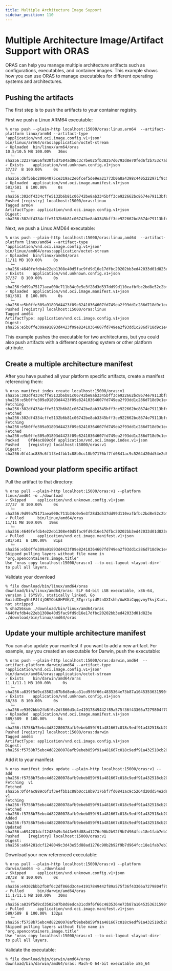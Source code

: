 ```yaml
---
title: Multiple Architecture Image Support
sidebar_position: 110
---
```


# Multiple Architecture Image/Artifact Support with ORAS

ORAS can help you manage multiple architecture artifacts such as configurations, executables, and container images.
This example shows how you can use ORAS to manage executables for different operating systems and architectures.

## Pushing the artifacts
The first step is to push the artifacts to your container registry.

First we push a Linux ARM64 executable:
```shell
% oras push --plain-http localhost:15000/oras:linux,arm64  --artifact-platform linux/arm64 --artifact-type 'application/vnd.oci.image.config.v1+json'  bin/linux/arm64/oras:application/octet-stream
✓ Uploaded  bin/linux/arm64/oras                                                                                                     10.5/10.5 MB 100.00%   36ms
  └─ sha256:32374a656f830f5d7504ad06c3c7be025fb38257d6793d8e70fed6f2b753c7ab
✓ Exists    application/vnd.unknown.config.v1+json                                                                                       37/37  B 100.00%     0s
  └─ sha256:d6f56bc20064075ce319ac2e6fcef5de9ea21773b0a8a4398c4405222971f9c0
✓ Uploaded  application/vnd.oci.image.manifest.v1+json                                                                                 581/581  B 100.00%     0s
  └─ sha256:302df4334cffe5132b6b81c06742be8ab3345bff3ce922662bc8674e79113bfd
Pushed [registry] localhost:15000/oras:linux
Tagged arm64
ArtifactType: application/vnd.oci.image.config.v1+json
Digest: sha256:302df4334cffe5132b6b81c06742be8ab3345bff3ce922662bc8674e79113bfd
```

Next, we push a Linux AMD64 executable:
```shell
% oras push --plain-http localhost:15000/oras:linux,amd64  --artifact-platform linux/amd64 --artifact-type 'application/vnd.oci.image.config.v1+json'  bin/linux/amd64/oras:application/octet-stream
✓ Uploaded  bin/linux/amd64/oras                                                                                                         11/11 MB 100.00%     0s
  └─ sha256:4640fefdb4e22eb1308e40d5fac9fd9d16e17dfbc20202bb3ed42033d01d823e
✓ Exists    application/vnd.unknown.config.v1+json                                                                                       37/37  B 100.00%     0s
  └─ sha256:9d99a75171aea000c711b34c0e5e3f28d3d537dd99d110eafbfbc2bd8e52c2bf
✓ Uploaded  application/vnd.oci.image.manifest.v1+json                                                                                 581/581  B 100.00%     0s
  └─ sha256:e5b0ffe309a91893d4423f09e82410364607fd749ea2f93dd1c286d718d9c1e4
Pushed [registry] localhost:15000/oras:linux
Tagged amd64
ArtifactType: application/vnd.oci.image.config.v1+json
Digest: sha256:e5b0ffe309a91893d4423f09e82410364607fd749ea2f93dd1c286d718d9c1e4
```
This example pushes the executable for two architectures, but you could also push artifacts with a different operating system or other platform attribute.

## Create a multiple architecture manifest

After you have pushed all your platform specific artifacts, create a manifest referencing them:
```shell
% oras manifest index create localhost:15000/oras:v1 sha256:302df4334cffe5132b6b81c06742be8ab3345bff3ce922662bc8674e79113bfd sha256:e5b0ffe309a91893d4423f09e82410364607fd749ea2f93dd1c286d718d9c1e4
Fetching  sha256:302df4334cffe5132b6b81c06742be8ab3345bff3ce922662bc8674e79113bfd
Fetched   sha256:302df4334cffe5132b6b81c06742be8ab3345bff3ce922662bc8674e79113bfd
Fetching  sha256:e5b0ffe309a91893d4423f09e82410364607fd749ea2f93dd1c286d718d9c1e4
Fetched   sha256:e5b0ffe309a91893d4423f09e82410364607fd749ea2f93dd1c286d718d9c1e4
Packed    0fd4ac889c6f application/vnd.oci.image.index.v1+json
Pushed    [registry] localhost:15000/oras:v1
Digest: sha256:0fd4ac889c6f1f3e4fbb1c88b0cc18b97176bf7fd0841ac9c5264d20dd54e2d8
```

## Download your platform specific artifact

Pull the artifact to that directory:
```shell
% oras pull --plain-http localhost:15000/oras:v1 --platform linux/amd64 -o ./download
✓ Skipped     application/vnd.unknown.config.v1+json                                                                                    37/37  B 100.00%     0s
  └─ sha256:9d99a75171aea000c711b34c0e5e3f28d3d537dd99d110eafbfbc2bd8e52c2bf
✓ Pulled      bin/linux/amd64/oras                                                                                                      11/11 MB 100.00%   19ms
  └─ sha256:4640fefdb4e22eb1308e40d5fac9fd9d16e17dfbc20202bb3ed42033d01d823e
✓ Pulled      application/vnd.oci.image.manifest.v1+json                                                                              581/581  B 100.00%   81µs
  └─ sha256:e5b0ffe309a91893d4423f09e82410364607fd749ea2f93dd1c286d718d9c1e4
Skipped pulling layers without file name in "org.opencontainers.image.title"
Use 'oras copy localhost:15000/oras:v1 --to-oci-layout <layout-dir>' to pull all layers.
```

Validate your download
```shell
% file download/bin/linux/amd64/oras
download/bin/linux/amd64/oras: ELF 64-bit LSB executable, x86-64, version 1 (SYSV), statically linked, Go BuildID=g5htPJf4jOBYObk8HPGK/C_STgrrtpidMtnOXIshh/AwKGiCqqgvmy7kvjXixL/hvqsAg3dicj7a6T6waJe, not stripped
% sha256sum ./download/bin/linux/amd64/oras
4640fefdb4e22eb1308e40d5fac9fd9d16e17dfbc20202bb3ed42033d01d823e  ./download/bin/linux/amd64/oras
```

## Update your multiple architecture manifest

You can also update your manifest if you want to add a new artifact.
For example, say you created an executable for Darwin, push the executable:
```shell
% oras push --plain-http localhost:15000/oras:darwin,amd64  --artifact-platform darwin/amd64 --artifact-type 'application/vnd.oci.image.config.v1+json'  bin/darwin/amd64/oras:application/octet-stream
✓ Exists    bin/darwin/amd64/oras                                                                                                    11.1/11.1 MB 100.00%     0s
  └─ sha256:a839f5d9cd3502b87b8d8edca31cd9f6f66c4835364e73b87a1645353631590f
✓ Exists    application/vnd.unknown.config.v1+json                                                                                       38/38  B 100.00%     0s
  └─ sha256:e9302bbb2fb8f6c2df866d3c4e41917849442f89a575f36f43366a7279804f70
✓ Uploaded  application/vnd.oci.image.manifest.v1+json                                                                                 589/589  B 100.00%     0s
  └─ sha256:f5758b75ebc4d82280078afb9ebeb859f91a481667c018c9edf91a432518cb20
Pushed [registry] localhost:15000/oras:darwin
Tagged amd64
ArtifactType: application/vnd.oci.image.config.v1+json
Digest: sha256:f5758b75ebc4d82280078afb9ebeb859f91a481667c018c9edf91a432518cb20
````

Add it to your manifest:
```shell
% oras manifest index update --plain-http localhost:15000/oras:v1 --add sha256:f5758b75ebc4d82280078afb9ebeb859f91a481667c018c9edf91a432518cb20
Fetching  v1
Fetched   sha256:0fd4ac889c6f1f3e4fbb1c88b0cc18b97176bf7fd0841ac9c5264d20dd54e2d8 v1
Fetching  sha256:f5758b75ebc4d82280078afb9ebeb859f91a481667c018c9edf91a432518cb20
Fetched   sha256:f5758b75ebc4d82280078afb9ebeb859f91a481667c018c9edf91a432518cb20
Added     sha256:f5758b75ebc4d82280078afb9ebeb859f91a481667c018c9edf91a432518cb20
Updated   sha256:a694281dcf1248049c3d43e55d88ad1276c90b2b92f9b7d964fcc18e1fab7eb7
Pushed    [registry] localhost:15000/oras:v1
Digest: sha256:a694281dcf1248049c3d43e55d88ad1276c90b2b92f9b7d964fcc18e1fab7eb7
```

Download your new referenced executable:
```shell
% oras pull --plain-http localhost:15000/oras:v1 --platform darwin/amd64 -o ./download
✓ Skipped     application/vnd.unknown.config.v1+json                                                                                    38/38  B 100.00%     0s
  └─ sha256:e9302bbb2fb8f6c2df866d3c4e41917849442f89a575f36f43366a7279804f70
✓ Pulled      bin/darwin/amd64/oras                                                                                                 11.1/11.1 MB 100.00%   30ms
  └─ sha256:a839f5d9cd3502b87b8d8edca31cd9f6f66c4835364e73b87a1645353631590f
✓ Pulled      application/vnd.oci.image.manifest.v1+json                                                                              589/589  B 100.00%  132µs
  └─ sha256:f5758b75ebc4d82280078afb9ebeb859f91a481667c018c9edf91a432518cb20
Skipped pulling layers without file name in "org.opencontainers.image.title"
Use 'oras copy localhost:15000/oras:v1 --to-oci-layout <layout-dir>' to pull all layers.
```

Validate the executable:
```shell
% file download/bin/darwin/amd64/oras
download/bin/darwin/amd64/oras: Mach-O 64-bit executable x86_64
```
